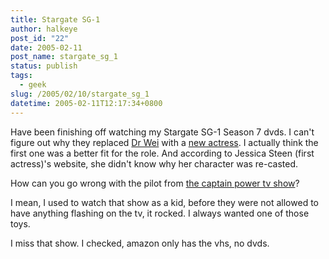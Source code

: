 ```yaml
---
title: Stargate SG-1
author: halkeye
post_id: "22"
date: 2005-02-11
post_name: stargate_sg_1
status: publish
tags:
  - geek
slug: /2005/02/10/stargate_sg_1
datetime: 2005-02-11T12:17:34+0800
---
```


Have been finishing off watching my Stargate SG-1 Season 7 dvds. I can't figure out why they replaced [Dr Wei](https://www.imdb.com/name/nm0824763/) with a [new actress](https://www.imdb.com/name/nm0383533/). I actually think the first one was a better fit for the role. And according to Jessica Steen (first actress)'s website, she didn't know why her character was re-casted.

How can you go wrong with the pilot from [the captain power tv show](https://www.imdb.com/title/tt0092329/)?

I mean, I used to watch that show as a kid, before they were not allowed to have anything flashing on the tv, it rocked. I always wanted one of those toys.

I miss that show. I checked, amazon only has the vhs, no dvds.